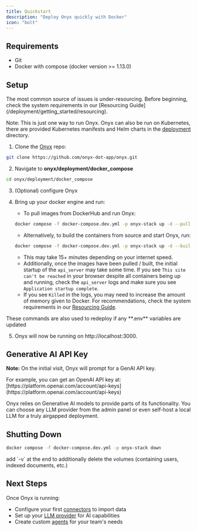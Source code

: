```yaml
---
title: Quickstart
description: "Deploy Onyx quickly with Docker"
icon: "bolt"
---
```


## Requirements

- Git
- Docker with compose (docker version >= 1.13.0)

## Setup

<Warning>
  The most common source of issues is under-resourcing. Before beginning, check
  the system requirements in our [Resourcing Guide](/deployment/getting_started/resourcing).
</Warning>

Note: This is just one way to run Onyx. Onyx can also be run on Kubernetes, there are provided Kubernetes manifests and Helm charts in the [deployment](https://github.com/onyx-dot-app/onyx/tree/main/deployment) directory.

1. Clone the [Onyx](https://github.com/onyx-dot-app/onyx) repo:
```bash
git clone https://github.com/onyx-dot-app/onyx.git
```

2. Navigate to **onyx/deployment/docker_compose**
```bash
cd onyx/deployment/docker_compose
```

3. (Optional) configure Onyx

4. Bring up your docker engine and run:
   - To pull images from DockerHub and run Onyx:
   ```bash
   docker compose -f docker-compose.dev.yml -p onyx-stack up -d --pull always --force-recreate
   ```
   - Alternatively, to build the containers from source and start Onyx, run:
    ```bash
   docker compose -f docker-compose.dev.yml -p onyx-stack up -d --build --force-recreate
   ```
   - This may take 15+ minutes depending on your internet speed.
   - Additionally, once the images have been pulled / built, the initial startup of the `api_server` may take some time.
     If you see `This site can't be reached` in your browser despite all containers being up and running,
     check the `api_server` logs and make sure you see `Application startup complete`.
   - If you see `Killed` in the logs, you may need to increase the amount of memory given to Docker.
     For recommendations, check the system requirements in our [Resourcing Guide](/deployment/getting_started/resourcing).

<Info>
These commands are also used to redeploy if any **.env** variables are updated
</Info>

5. Onyx will now be running on http://localhost:3000.

## Generative AI API Key

**Note:** On the initial visit, Onyx will prompt for a GenAI API key.

<Info>
  For example, you can get an OpenAI API key at:
  [https://platform.openai.com/account/api-keys](https://platform.openai.com/account/api-keys)
</Info>

Onyx relies on Generative AI models to provide parts of its functionality. You can choose any LLM provider from the admin panel or even self-host a local LLM for a truly airgapped deployment.

## Shutting Down

```bash
docker compose -f docker-compose.dev.yml -p onyx-stack down
```

<Info>
  add `-v` at the end to additionally delete the volumes (containing users, indexed documents, etc.)
</Info>

## Next Steps

Once Onyx is running:
- Configure your first [connectors](/admin/getting_started/connectors) to import data
- Set up your [LLM provider](/admin/getting_started/genai_models) for AI capabilities  
- Create custom [agents](/admin/getting_started/agents) for your team's needs